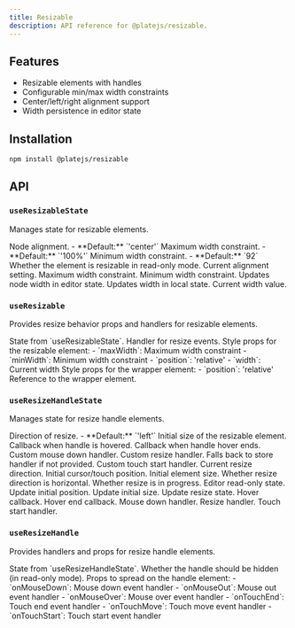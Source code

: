 ```yaml
---
title: Resizable
description: API reference for @platejs/resizable.
---
```


<PackageInfo>

## Features

- Resizable elements with handles
- Configurable min/max width constraints
- Center/left/right alignment support
- Width persistence in editor state

</PackageInfo>

## Installation

```bash
npm install @platejs/resizable
```

## API

### `useResizableState`

Manages state for resizable elements.

<API name="useResizableState">
<APIOptions type="ResizableOptions">
  <APIItem name="align" type="'center' | 'left' | 'right'" optional>
    Node alignment.
    - **Default:** `'center'`
  </APIItem>
  <APIItem name="maxWidth" type="ResizeLength" optional>
    Maximum width constraint.
    - **Default:** `'100%'`
  </APIItem>
  <APIItem name="minWidth" type="ResizeLength" optional>
    Minimum width constraint.
    - **Default:** `92`
  </APIItem>
  <APIItem name="readOnly" type="boolean" optional>
    Whether the element is resizable in read-only mode.
  </APIItem>
</APIOptions>

<APIReturns type="object">
  <APIItem name="align" type="'center' | 'left' | 'right'">
    Current alignment setting.
  </APIItem>
  <APIItem name="maxWidth" type="ResizeLength">
    Maximum width constraint.
  </APIItem>
  <APIItem name="minWidth" type="ResizeLength">
    Minimum width constraint.
  </APIItem>
  <APIItem name="setNodeWidth" type="(width: number) => void">
    Updates node width in editor state.
  </APIItem>
  <APIItem name="setWidth" type="(width: number | string) => void">
    Updates width in local state.
  </APIItem>
  <APIItem name="width" type="number | string">
    Current width value.
  </APIItem>
</APIReturns>
</API>

### `useResizable`

Provides resize behavior props and handlers for resizable elements.

<API name="useResizable">
<APIParameters>
  <APIItem name="state" type="ReturnType<typeof useResizableState>">
    State from `useResizableState`.
  </APIItem>
</APIParameters>

<APIReturns type="object">
  <APIItem name="context" type="object">
    <APISubList>
      <APISubListItem parent="context" name="onResize" type="(event: ResizeEvent) => void">
        Handler for resize events.
      </APISubListItem>
    </APISubList>
  </APIItem>
  <APIItem name="props" type="object">
    Style props for the resizable element:
    - `maxWidth`: Maximum width constraint
    - `minWidth`: Minimum width constraint
    - `position`: 'relative'
    - `width`: Current width
  </APIItem>
  <APIItem name="wrapperProps" type="object">
    Style props for the wrapper element:
    - `position`: 'relative'
  </APIItem>
  <APIItem name="wrapperRef" type="React.RefObject<HTMLDivElement>">
    Reference to the wrapper element.
  </APIItem>
</APIReturns>
</API>

### `useResizeHandleState`

Manages state for resize handle elements.

<API name="useResizeHandleState">
<APIOptions type="ResizeHandleOptions">
  <APIItem name="direction" type="ResizeDirection" optional>
    Direction of resize.
    - **Default:** `'left'`
  </APIItem>
  <APIItem name="initialSize" type="number" optional>
    Initial size of the resizable element.
  </APIItem>
  <APIItem name="onHover" type="() => void" optional>
    Callback when handle is hovered.
  </APIItem>
  <APIItem name="onHoverEnd" type="() => void" optional>
    Callback when handle hover ends.
  </APIItem>
  <APIItem name="onMouseDown" type="React.MouseEventHandler" optional>
    Custom mouse down handler.
  </APIItem>
  <APIItem name="onResize" type="(event: ResizeEvent) => void" optional>
    Custom resize handler. Falls back to store handler if not provided.
  </APIItem>
  <APIItem name="onTouchStart" type="React.TouchEventHandler" optional>
    Custom touch start handler.
  </APIItem>
</APIOptions>

<APIReturns type="object">
  <APIItem name="direction" type="ResizeDirection">
    Current resize direction.
  </APIItem>
  <APIItem name="initialPosition" type="number">
    Initial cursor/touch position.
  </APIItem>
  <APIItem name="initialSize" type="number">
    Initial element size.
  </APIItem>
  <APIItem name="isHorizontal" type="boolean">
    Whether resize direction is horizontal.
  </APIItem>
  <APIItem name="isResizing" type="boolean">
    Whether resize is in progress.
  </APIItem>
  <APIItem name="readOnly" type="boolean">
    Editor read-only state.
  </APIItem>
  <APIItem name="setInitialPosition" type="(position: number) => void">
    Update initial position.
  </APIItem>
  <APIItem name="setInitialSize" type="(size: number) => void">
    Update initial size.
  </APIItem>
  <APIItem name="setIsResizing" type="(resizing: boolean) => void">
    Update resize state.
  </APIItem>
  <APIItem name="onHover" type="() => void">
    Hover callback.
  </APIItem>
  <APIItem name="onHoverEnd" type="() => void">
    Hover end callback.
  </APIItem>
  <APIItem name="onMouseDown" type="React.MouseEventHandler">
    Mouse down handler.
  </APIItem>
  <APIItem name="onResize" type="(event: ResizeEvent) => void">
    Resize handler.
  </APIItem>
  <APIItem name="onTouchStart" type="React.TouchEventHandler">
    Touch start handler.
  </APIItem>
</APIReturns>
</API>

### `useResizeHandle`

Provides handlers and props for resize handle elements.

<API name="useResizeHandle">
<APIParameters>
  <APIItem name="state" type="ReturnType<typeof useResizeHandleState>">
    State from `useResizeHandleState`.
  </APIItem>
</APIParameters>

<APIReturns type="object">
  <APIItem name="hidden" type="boolean">
    Whether the handle should be hidden (in read-only mode).
  </APIItem>
  <APIItem name="props" type="object">
    Props to spread on the handle element:
    - `onMouseDown`: Mouse down event handler
    - `onMouseOut`: Mouse out event handler
    - `onMouseOver`: Mouse over event handler
    - `onTouchEnd`: Touch end event handler
    - `onTouchMove`: Touch move event handler
    - `onTouchStart`: Touch start event handler
  </APIItem>
</APIReturns>
</API>
